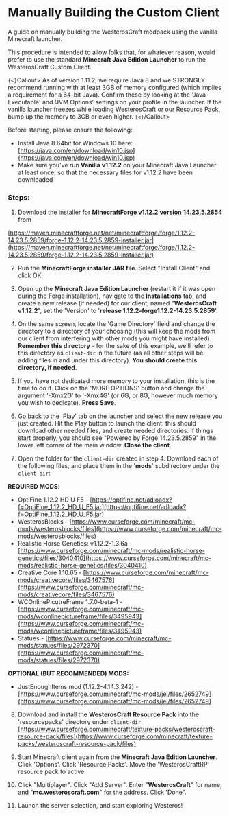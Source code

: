 # Manually Building the Custom Client

A guide on manually building the WesterosCraft modpack using the vanilla Minecraft launcher.


This procedure is intended to allow folks that, for whatever reason, would prefer to use the standard **Minecraft Java Edition Launcher** to run the WesterosCraft Custom Client. 

  



`{<}`Callout>
As of version 1.11.2, we require Java 8 and we STRONGLY recommend running with at least 3GB of memory configured (which implies a requirement for a 64-bit Java). Confirm these by looking at the 'Java Executable' and 'JVM Options' settings on your profile in the launcher. If the vanilla launcher freezes while loading WesterosCraft or our Resource Pack, bump up the memory to 3GB or even higher.
`{<}`/Callout>


  


Before starting, please ensure the following:

* Install Java 8 64bit for Windows 10 here: [https://java.com/en/download/win10.jsp](https://java.com/en/download/win10.jsp)
* Make sure you've run **Vanilla v1.12.2** on your Minecraft Java Launcher at least once, so that the necessary files for v1.12.2 have been downloaded

### Steps:

1) Download the installer for **MinecraftForge v1.12.2** **version** ****14.23.5.2854**** from

[https://maven.minecraftforge.net/net/minecraftforge/forge/1.12.2-14.23.5.2859/forge-1.12.2-14.23.5.2859-installer.jar](https://maven.minecraftforge.net/net/minecraftforge/forge/1.12.2-14.23.5.2859/forge-1.12.2-14.23.5.2859-installer.jar)

2) Run the **MinecraftForge installer JAR file**. Select "Install Client" and click OK.

3) Open up the **Minecraft Java Edition Launcher** (restart it if it was open during the Forge installation), navigate to the **Installations** tab, and create a new release (if needed) for our client, named "**WesterosCraft v1.12.2**", set the 'Version' to '**release 1.12.2-forge1.12.2-14.23.5.2859**'.

4) On the same screen, locate the 'Game Directory' field and change the directory to a directory of your choosing (this will keep the mods from our client from interfering with other mods you might have installed). **Remember this directory** - for the sake of this example, we'll refer to this directory as `client-dir` in the future (as all other steps will be adding files in and under this directory). **You should create this directory, if needed**.

5) If you have not dedicated more memory to your installation, this is the time to do it. Click on the 'MORE OPTIONS' button and change the argument '-Xmx2G' to '-Xmx4G' (or 6G, or 8G, however much memory you wish to dedicate). **Press Save**.

6) Go back to the 'Play' tab on the launcher and select the new release you just created. Hit the Play button to launch the client: this should download other needed files, and create needed directories. If things start properly, you should see "Powered by Forge 14.23.5.2859" in the lower left corner of the main window. **Close the client**.

7) Open the folder for the `client-dir` created in step 4. Download each of the following files, and place them in the '**mods**' subdirectory under the `client-dir`:

**REQUIRED MODS**:

* OptiFine 1.12.2 HD U F5 - [https://optifine.net/adloadx?f=OptiFine_1.12.2_HD_U_F5.jar](https://optifine.net/adloadx?f=OptiFine_1.12.2_HD_U_F5.jar)
* WesterosBlocks - [https://www.curseforge.com/minecraft/mc-mods/westerosblocks/files](https://www.curseforge.com/minecraft/mc-mods/westerosblocks/files)
* Realistic Horse Genetics: v1.12.2-1.3.6a - [https://www.curseforge.com/minecraft/mc-mods/realistic-horse-genetics/files/3040410](https://www.curseforge.com/minecraft/mc-mods/realistic-horse-genetics/files/3040410)
* Creative Core 1.10.65 - [https://www.curseforge.com/minecraft/mc-mods/creativecore/files/3467576](https://www.curseforge.com/minecraft/mc-mods/creativecore/files/3467576)
* WCOnlinePicutreFrame 1.7.0-beta-1 - [https://www.curseforge.com/minecraft/mc-mods/wconlinepictureframe/files/3495943](https://www.curseforge.com/minecraft/mc-mods/wconlinepictureframe/files/3495943)
* Statues - [https://www.curseforge.com/minecraft/mc-mods/statues/files/2972370](https://www.curseforge.com/minecraft/mc-mods/statues/files/2972370)



**OPTIONAL (BUT RECOMMENDED) MODS:**

* JustEnoughItems mod (1.12.2-4.14.3.242) - [https://www.curseforge.com/minecraft/mc-mods/jei/files/2652749](https://www.curseforge.com/minecraft/mc-mods/jei/files/2652749)

8) Download and install the **WesterosCraft Resource Pack** into the 'resourcepacks' directory under `client-dir`: [https://www.curseforge.com/minecraft/texture-packs/westeroscraft-resource-pack/files](https://www.curseforge.com/minecraft/texture-packs/westeroscraft-resource-pack/files)

9) Start Minecraft client again from the **Minecraft Java Edition Launcher**. Click 'Options'. Click 'Resource Packs'. Move the 'WesterosCraftRP' resource pack to active.

10) Click "Multiplayer". Click "Add Server". Enter "**WesterosCraft**" for name, and "**mc.westeroscraft.com**" for the address. Click 'Done".

11) Launch the server selection, and start exploring Westeros!